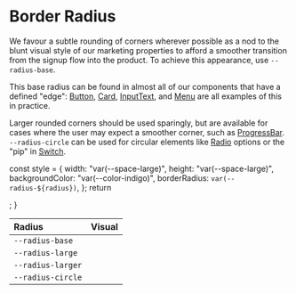 
<Meta title="Design/Radii" />

# Border Radius

We favour a subtle rounding of corners wherever possible as a nod to the blunt
visual style of our marketing properties to afford a smoother transition from
the signup flow into the product. To achieve this appearance, use
`--radius-base`.

This base radius can be found in almost all of our components that have a
defined "edge": [Button](../?path=/docs/components-button--button),
[Card](../?path=/docs/components-card--card),
[InputText](../?path=/docs/components-inputtext--input-text), and
[Menu](../?path=/docs/components-menu--menu) are all examples of this in
practice.

Larger rounded corners should be used sparingly, but are available for cases
where the user may expect a smoother corner, such as
[ProgressBar](../?path=/docs/components-progressbar--progress-bar).
`--radius-circle` can be used for circular elements like
[Radio](../?path=/docs/components-radiogroup--radio-group) options or the "pip"
in [Switch](../?path=/docs/components-switch--switch-story).

  const style = {
    width: "var(--space-large)",
    height: "var(--space-large)",
    backgroundColor: "var(--color-indigo)",
    borderRadius: `var(--radius-${radius})`,
  };
  return <div style={style} />;
}

| Radius            | Visual                  |
| :---------------- | :---------------------- |
| `--radius-base`   | <Example of="base" />   |
| `--radius-large`  | <Example of="large" />  |
| `--radius-larger` | <Example of="larger" /> |
| `--radius-circle` | <Example of="circle" /> |
